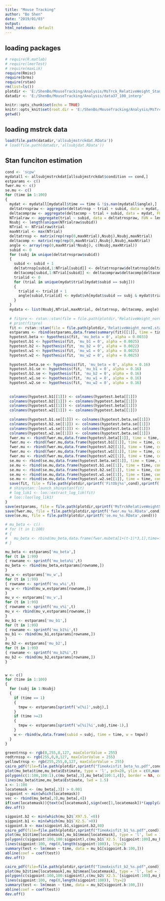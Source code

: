 ---
title: "Mouse Tracking"
author: "Bo Shen"
date: "2019/01/03"
output:
html_notebook: default
---


## loading packages
```{r, echo=FALSE, message=FALSE, warning=FALSE}
# require(R.matlab)
# require(lmerTest)
# require(maxLik)
require(Rmisc)
require(brms)
require(rstan)
rm(list=ls())
plotdir <- 'E:/ShenBo/MouseTracking/Analysis/MsTrck_RelativeWeight_Stan_vh_NoIntercept-w2normI'
datadir <- 'E:/ShenBo/MouseTracking/Analysis/data37_100_interp'
```

```{r setup, include=FALSE}
knitr::opts_chunk$set(echo = TRUE)
knitr::opts_knit$set(root.dir = 'E:/ShenBo/MouseTracking/Analysis/MsTrck_RelativeWeight_Stan_vh_NoIntercept-w2normI')
getwd()
```

## loading mstrck data
```{r}
load(file.path(datadir,'allsubjmstrckdat.RData'))
# load(file.path(datadir,'allsubjdat.RData'))
```
## Stan funciton estimation
```{r}
cond <- 'scpw'
mydatall <- allsubjmstrckdat[allsubjmstrckdat$condition == cond,]
estparams <- c()
fwer.mu <- c()
se.mu <- c()
for (time in 1:100)
{
  mydat <- mydatall[mydatall$time == time & !is.nan(mydatall$angle),]
  deltatrnspraw <- aggregate(deltatrnsp ~ trial + subid, data = mydat, FUN = unique) # range -98.115, 100
  deltacompraw <- aggregate(deltacomp ~ trial + subid, data = mydat, FUN = unique) # range -10 10
  NTrialraw <- aggregate(trial ~ subid, data = deltatrnspraw, FUN = length)
  Nsubj <- length(unique(NTrialraw$subid))
  NTrial <- NTrialraw$trial
  maxNtrial <- max(NTrial)
  deltatrnsp <- matrix(rep(rep(0,maxNtrial),Nsubj),Nsubj,maxNtrial)
  deltacomp <- matrix(rep(rep(0,maxNtrial),Nsubj),Nsubj,maxNtrial)
  angle <- array(rep(0,maxNtrial*Nsubj), c(Nsubj,maxNtrial))
  subid <- 0
  for (subj in unique(deltatrnspraw$subid))
  {
    subid <- subid + 1
    deltatrnsp[subid,1:NTrial[subid]] <- deltatrnspraw$deltatrnsp[deltatrnspraw$subid == subj]/100
    deltacomp[subid,1:NTrial[subid]] <- deltacompraw$deltacomp[deltacompraw$subid == subj]/10
    trialid <- 0
    for (trial in unique(mydat$trial[mydat$subid == subj]))
    {
      trialid <- trialid + 1
      angle[subid,trialid] <- mydat$vh[mydat$subid == subj & mydat$trial == trial & mydat$time == time]/500 # -3146.963  2957.326
    }
  }
  mydata <- list(Nsubj,NTrial,maxNtrial, deltatrnsp, deltacomp, angle)
  
  # fitpre <- rstan::stan(file = file.path(plotdir,'RelativeWeight_normI.stan'),data=mydata,iter=10,chains=1,cores=1, pars = c('mu_beta','mu_w1','mu_w2','mu_b1','mu_b2','beta','w1','w2','b1','b2','log_lik','LL_all')) #
  # print(fitpre)
  fit <- rstan::stan(file = file.path(plotdir,'RelativeWeight_normI.stan'),data=mydata,warmup = 1000,iter=2000,chains=8,cores=8,pars = c('mu_beta','mu_w1','mu_w2','mu_b1','mu_b2','beta','w1','w2','b1','b2','log_lik','LL_all'))
  estparams <- rbind(estparams,data.frame(summary(fit)[[1]], time = time))
  hypotest.beta <- hypothesis(fit, 'mu_beta = 0', alpha = 0.0033)
  hypotest.b1 <- hypothesis(fit, 'mu_b1 = 0', alpha = 0.0025)
  hypotest.b2 <- hypothesis(fit, 'mu_b2 = 0', alpha = 0.0022)
  hypotest.w1 <- hypothesis(fit, 'mu_w1 = 0', alpha = 0.0025)
  hypotest.w2 <- hypothesis(fit, 'mu_w2 = 0', alpha = 0.0025)
  
  hypotest.beta.se <- hypothesis(fit, 'mu_beta = 0', alpha = 0.16)
  hypotest.b1.se <- hypothesis(fit, 'mu_b1 = 0', alpha = 0.16)
  hypotest.b2.se <- hypothesis(fit, 'mu_b2 = 0', alpha = 0.16)
  hypotest.w1.se <- hypothesis(fit, 'mu_w1 = 0', alpha = 0.16)
  hypotest.w2.se <- hypothesis(fit, 'mu_w2 = 0', alpha = 0.16)
  
  
  colnames(hypotest.b1[[1]]) <- colnames(hypotest.beta[[1]])
  colnames(hypotest.b2[[1]]) <- colnames(hypotest.beta[[1]])
  colnames(hypotest.w1[[1]]) <- colnames(hypotest.beta[[1]])
  colnames(hypotest.w2[[1]]) <- colnames(hypotest.beta[[1]])
  
  colnames(hypotest.b1.se[[1]]) <- colnames(hypotest.beta.se[[1]])
  colnames(hypotest.b2.se[[1]]) <- colnames(hypotest.beta.se[[1]])
  colnames(hypotest.w1.se[[1]]) <- colnames(hypotest.beta.se[[1]])
  colnames(hypotest.w2.se[[1]]) <- colnames(hypotest.beta.se[[1]])
  fwer.mu <- rbind(fwer.mu,data.frame(hypotest.beta[[1]], time = time, cond = cond, param = 'beta'))
  fwer.mu <- rbind(fwer.mu,data.frame(hypotest.b1[[1]], time = time, cond = cond, param = 'b1'))
  fwer.mu <- rbind(fwer.mu,data.frame(hypotest.b2[[1]], time = time, cond = cond, param = 'b2'))
  fwer.mu <- rbind(fwer.mu,data.frame(hypotest.w1[[1]], time = time, cond = cond, param = 'w1'))
  fwer.mu <- rbind(fwer.mu,data.frame(hypotest.w2[[1]], time = time, cond = cond, param = 'w2'))
  se.mu <- rbind(se.mu,data.frame(hypotest.beta.se[[1]], time = time, cond = cond, param = 'beta'))
  se.mu <- rbind(se.mu,data.frame(hypotest.b1.se[[1]], time = time, cond = cond, param = 'b1'))
  se.mu <- rbind(se.mu,data.frame(hypotest.b2.se[[1]], time = time, cond = cond, param = 'b2'))
  se.mu <- rbind(se.mu,data.frame(hypotest.w1.se[[1]], time = time, cond = cond, param = 'w1'))
  se.mu <- rbind(se.mu,data.frame(hypotest.w2.se[[1]], time = time, cond = cond, param = 'w2'))
  save(fit, file = file.path(plotdir,sprintf('FitObj%s',cond),sprintf('MsTrckRelativeWeightStan_%s_time%i.RData',cond,time)))
  # shinystan::launch_shinystan(fit)
  # log_lik1 <- loo::extract_log_lik(fit)
  # loo::loo(log_lik1)
}
save(estparams, file = file.path(plotdir,sprintf('MsTrckRelativeWeightStan_%s.RData',cond)))
save(fwer.mu, file = file.path(plotdir,sprintf('fwer.mu_%s.RData',cond)))
save(se.mu, file = file.path(plotdir,sprintf('se.mu_%s.RData',cond)))

```

```{r}
# mu_beta <- c()
# for (t in 1:100)
# {
#   mu_beta <- rbind(mu_beta,data.frame(fwer.mubeta[1+(t-1)*3,1],time=fwer.mubeta[2+(t-1)*3,1][[1]], cond = fwer.mubeta[3,1][[1]]))
# }

mu_beta <- estparams['mu_beta',]
for (t in 1:99)
{ rowname <- sprintf('mu_beta%i',t)
mu_beta <- rbind(mu_beta,estparams[rowname,])
}
mu_w <- estparams['mu_w',]
for (t in 1:99)
{ rowname <- sprintf('mu_w%i',t)
mu_w <- rbind(mu_w,estparams[rowname,])
}
mu_v <- estparams['mu_v',]
for (t in 1:99)
{ rowname <- sprintf('mu_v%i',t)
mu_v <- rbind(mu_v,estparams[rowname,])
}
mu_b1 <- estparams['mu_b1',]
for (t in 1:99)
{ rowname <- sprintf('mu_b1%i',t)
mu_b1 <- rbind(mu_b1,estparams[rowname,])
}
mu_b2 <- estparams['mu_b2',]
for (t in 1:99)
{ rowname <- sprintf('mu_b2%i',t)
mu_b2 <- rbind(mu_b2,estparams[rowname,])
}


w <- c()
for (time in 1:100)
{
  for (subj in 1:Nsubj)
  {
    if (time == 1)
    {
      tmpw <- estparams[sprintf('w[%i]',subj),]
    }
    if (time >=2)
    {
      tmpw <- estparams[sprintf('w[%i]%i',subj,time-1),]
    }
    w <- rbind(w,data.frame(subid = subj, time = time, w = tmpw))
  }
}

greentrnsp <- rgb(0,255,0,127, maxColorValue = 255)
redtrnssp <- rgb(255,0,0,127, maxColorValue = 255)
yellowtrnsp <- rgb(255,255,0,127, maxColorValue = 255)
cairo_pdf(file=file.path(plotdir,sprintf("TimeAxisfit_beta_%s.pdf",cond)),height=4, width=6)
plot(mu_beta$time,mu_beta$Estimate, type = 'l', pch=20, ylim = c(0,max(mu_beta$X97.5.)), ylab = 'beta', xlab = 'time bin')
polygon(c(1:100,100:1),c(mu_beta[,3],mu_beta[100:1,4]), border = NA, col = yellowtrnsp)
lines(mu_beta$time,mu_beta$Estimate, lwd = 1.5)
x <- 1:100
locatemask <- (mu_beta[,3]) > 0.001
sigpoint <- min(which(locatemask))
vec <- rbind(mu_beta[,3],mu_beta[,4])
if(sum(locatemask)){text(x[locatemask],sign(vec[1,locatemask])*(apply(abs(vec[,locatemask]),2,max)+0.02), labels = '*', col = 1)}
dev.off()

sigpoint.b2 <- min(which(mu_b2$`X97.5.`<0))
sigpoint.b1 <- min(which(mu_b1$`X2.5.`>0))
sigpoint.b <- max(sigpoint.b1,sigpoint.b2,80)
cairo_pdf(file=file.path(plotdir,sprintf("TimeAxisfit_b1_%s.pdf",cond)),height=4, width=6)
plot(mu_b1$time[locatemask],mu_b1$mean[locatemask], type = 'l', lwd = 1.5, xlim = c(1,100), ylim=c(-1.2,1.2), ylab = 'weight', xlab = 'time bin')
polygon(c(sigpoint:100,100:sigpoint),c(mu_b1$`X2.5.`[sigpoint:100],mu_b1$`X97.5.`[100:sigpoint]), border = NA, col = greentrnsp)
lines(sigpoint:100, rep(0,length(sigpoint:100)), lty=2)
summary(test <- lm(mean ~ time, data = mu_b1[sigpoint.b:100,]))
abline(coef = coef(test))
dev.off()

cairo_pdf(file=file.path(plotdir,sprintf("TimeAxisfit_b2_%s.pdf",cond)),height=4, width=6)
plot(mu_b2$time[locatemask],mu_b2$mean[locatemask], type = 'l', lwd = 1.5, ylim=c(-1.2,1.2), xlim = c(1,100), ylab = 'weight', xlab = 'time bin')
polygon(c(sigpoint:100,100:sigpoint),c(mu_b2$`X2.5.`[sigpoint:100],mu_b2$`X97.5.`[100:sigpoint]), border = NA, col = redtrnssp)
lines(sigpoint:100, rep(0,length(sigpoint:100)), lty=2)
summary(test <- lm(mean ~ time, data = mu_b2[sigpoint.b:100,]))
abline(coef = coef(test))
dev.off()

```

